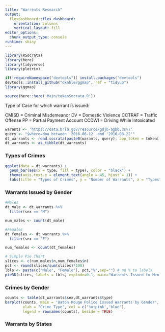 ```yaml
---
title: "Warrents Research"
output: 
  flexdashboard::flex_dashboard:
    orientation: columns
    vertical_layout: fill
editor_options: 
  chunk_output_type: console
runtime: shiny
---
```


```r
library(RSocrata)
library(here)
library(tidyverse)
library(plotrix)

if(!requireNamespace("devtools")) install.packages("devtools")
devtools::install_github("dkahle/ggmap", ref = "tidyup")
library(ggmap)

source(here::here('Main/tokenSocrata.R'))
```

Type of Case for which warrant is issued: 

CMISD = Criminal Misdemeanor
DV = Domestic Violence
CCTRAF = Traffic Offense
PP = Partial Payment Account
CCDWI = Driving While Intoxicated

<!-- Warrants Database -->

```r
warants <- 'https://data.brla.gov/resource/gdjb-agbb.csv?'
query <- "$where=doa between '2016-06-12' and '2016-08-22'"
dt_warrants <- read.socrata(paste0(warants, query), app_token = token[['app']])
dt_warrants <- as_tibble(dt_warrants)
```

### Types of Crimes

```r
ggplot(data = dt_warrants) +
  geom_bar(aes(x = type, fill = type), color = "black") +
  theme(axis.text.x = element_text(angle = 45, hjust = 1)) + 
  labs(title = "Types of Crimes", y = "Number of Warrants", x = "Types", fill = "Types - Color")
```

### Warrants Issued by Gender

```r
#Males
dt_male <- dt_warrants %>% 
  filter(sex == "M")

num_males <- count(dt_male)

#Females
dt_females <- dt_warrants %>% 
  filter(sex == "F")

num_females <- count(dt_females)

# Simple Pie Chart
slices <- c(num_males$n,num_females$n)
pct <- round(slices/sum(slices)*100)
lbls <- paste(c("Male", "Female"), pct,"%",sep="") # ad % to labels 
pie3D(slices, labels = lbls, explode=0.1, main="Warrents Issued to Men vs. Women")
```

### Crimes by Gender

```r
counts <- table(dt_warrants$sex,dt_warrants$type)
barplot(counts, main = 'Baton Rouge Police Issued Warrants by Gender',
        xlab = "Crime Type", col = c('hotpink','blue'),
        legend = rownames(counts), beside = TRUE)
```

### Warrants by States

```r

```

<!-- ###################################### -->
<!-- #               Other                # -->
<!-- ###################################### -->
<!-- brMap <- readRDS(here::here('data/mapTerrainBR.RDS')) -->

<!-- ggmap::ggmap(brMap) + -->
<!--    geom_point(data = dataComb, aes(x = long, y = lat, color = type), alpha = .35) +  -->
<!--    ggtitle('Emergency Calls') -->

